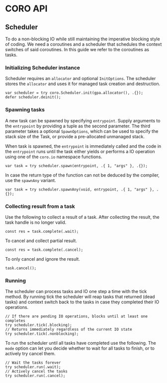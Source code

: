 # CORO API

## Scheduler

To do a non-blocking IO while still maintaining the imperative blocking style of coding.
We need a coroutines and a scheduler that schedules the context switches of said coroutines.
In this guide we refer to the coroutines as tasks.

### Initializing Scheduler instance

Scheduler requires an `allocator` and optional `InitOptions`.
The scheduler stores the `allocator` and uses it for managed task creation and destruction.

```zig
var scheduler = try coro.Scheduler.init(gpa.allocator(), .{});
defer scheduler.deinit();
```

### Spawning tasks

A new task can be spawned by specifying `entrypoint`.
Supply arguments to the `entrypoint` by providing a tuple as the second parameter.
The third parameter takes a optional `SpawnOptions`, which can be used to specify the stack size of the Task, or
provide a pre-allocated unmanaged stack.

When task is spawned, the `entrypoint` is immediately called and the code in the `entrypoint` runs until the task either
yields or performs a IO operation using one of the `coro.io` namespace functions.

```zig
var task = try scheduler.spawn(entrypoint, .{ 1, "args" }, .{});
```

In case the return type of the function can not be deduced by the compiler, use the `spawnAny` variant.

```zig
var task = try scheduler.spawnAny(void, entrypoint, .{ 1, "args" }, .{});
```

### Collecting result from a task

Use the following to collect a result of a task.
After collecting the result, the task handle is no longer valid.

```zig
const res = task.complete(.wait);
```

To cancel and collect partial result.

```zig
const res = task.complete(.cancel);
```

To only cancel and ignore the result.

```zig
task.cancel();
```

### Running

The scheduler can process tasks and IO one step a time with the tick method.
By running tick the scheduler will reap tasks that returned (dead tasks) and context switch back to the
tasks in case they completed their IO operations.

```zig
// If there are pending IO operations, blocks until at least one completes
try scheduler.tick(.blocking);
// Returns immediately regardless of the current IO state
try scheduler.tick(.nonblocking);
```

To run the scheduler until all tasks have completed use the following.
The `mode` option can let you decide whether to wait for all tasks to finish, or to actively try cancel them.

```zig
// Wait the tasks forever
try scheduler.run(.wait);
// Actively cancel the tasks
try scheduler.run(.cancel);
```
